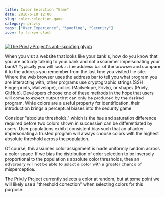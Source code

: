 ```yaml
---
title: Color Selection "Game"
date: 2016-6-10 12:00
slug: color-selection-game
category: privly
tags: ["User Experience", "Spoofing", "Security"]
icon: fa fa-eye-slash
---
```


<a href="/color-selection-game.html">
  <img alt="The Priv.ly Project's anti-spoofing glyph" src="/static/images/blog/content/glyph.png" title="The Priv.ly Project's anti-spoofing glyph" class="img-responsive" />
</a>

When you visit a website that looks like your bank's, how do you know that you are actually talking to
your bank and not a scammer impersonating your bank? Typically you will look at the address bar of the
browser and compare it to the address you remember from the last time you visited the site.
Where the web browser uses the address bar to tell you what program you are interacting with, other
programs use cryptographic strings (SSH Fingerprints, Mailvelope), colors (Mailvelope, Privly), or shapes (Privly, GitHub). Developers choose one of these methods in the hope that users will come to expect output that can
only be produced by the desired program.
While colors are a useful property for identification, their introduction brings a perceptual biases into the security game.

Consider "absolute thresholds," which is the hue and saturation difference required before two colors shown in succession can be differentiated by users. User populations exhibit consistent bias such that an attacker impersonating a trusted program will always choose colors with the highest absolute threshold across the population.

Of course, this assumes color assignment is made uniformly random across a color space. If we bias the distribution of color selection to be inversely proportional to the population's absolute color thresholds, then an adversary will not be able to select a color with a greater chance of misperception.

The Priv.ly Project currently selects a color at random, but at some point we will likely use a "threshold correction"
when selecting colors for this purpose.

